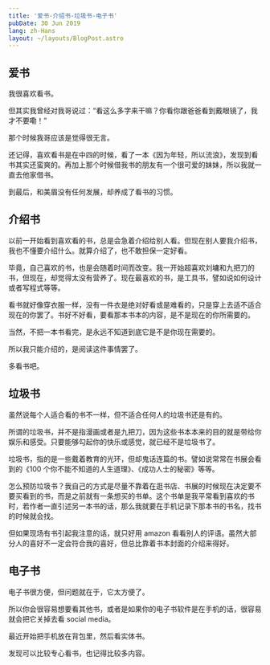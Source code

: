```yaml
---
title: '爱书-介绍书-垃圾书-电子书'
pubDate: 30 Jun 2019
lang: zh-Hans
layout: ~/layouts/BlogPost.astro
---
```


## 爱书

我很喜欢看书。

但其实我曾经对我哥说过：“看这么多字来干嘛？你看你跟爸爸看到戴眼镜了，我才不要嘞！”

那个时候我哥应该是觉得很无言。

还记得，喜欢看书是在中四的时候，看了一本《因为年轻，所以流浪》，发现到看书其实还蛮爽的。再加上那个时候借我书的朋友有一个很可爱的妹妹，所以我就一直去他家借书。

到最后，和美眉没有任何发展，却养成了看书的习惯。

## 介绍书

以前一开始看到喜欢看的书，总是会急着介绍给别人看。但现在别人要我介绍书，我也不懂要介绍什么。就算介绍了，也不敢担保一定好看。

毕竟，自己喜欢的书，也是会随着时间而改变。我一开始超喜欢刘墉和九把刀的书，但现在，却觉得太没有营养了。现在最喜欢的书，是工具书，譬如说如何设计或者写程式等等。

看书就好像穿衣服一样，没有一件衣是绝对好看或是难看的，只是穿上去适不适合现在的你罢了。书好不好看，要看那本书本的内容，是不是现在的你所需要的。

当然，不把一本书看完，是永远不知道到底它是不是你现在需要的。

所以我只能介绍的，是阅读这件事情罢了。

多看书吧。

## 垃圾书

虽然说每个人适合看的书不一样，但不适合任何人的垃圾书还是有的。

所谓的垃圾书，并不是指漫画或者是九把刀，因为这些书本本来的目的就是带给你娱乐和感受。只要能够勾起你的快乐或感觉，就已经不是垃圾书了。

垃圾书，指的是一些戴着教育的光环，但却鬼话连篇的书。譬如说常常在书展会看到的《100 个你不能不知道的人生道理》、《成功人士的秘密》等等。

怎么预防垃圾书？我自己的方式是尽量不靠着在逛书店、书展的时候现在决定要不要买看到的书，而是之前就有一条想买的书单。这个书单是我平常看到喜欢的书时，若作者一直引述另一本书的话，那么我就要在手机记录下那本书的书名，找书的时候就会找。

但如果现场有书引起我注意的话，就只好用 amazon 看看别人的评语。虽然大部分人的喜好不一定会符合我的喜好，但总比靠着书本封面的介绍来得好。

## 电子书

电子书很方便，但问题就在于，它太方便了。

所以你会很容易想要看其他书，或者是如果你的电子书软件是在手机的话，很容易就会把它关掉去看 social media。

最近开始把手机放在背包里，然后看实体书。

发现可以比较专心看书，也记得比较多内容。
